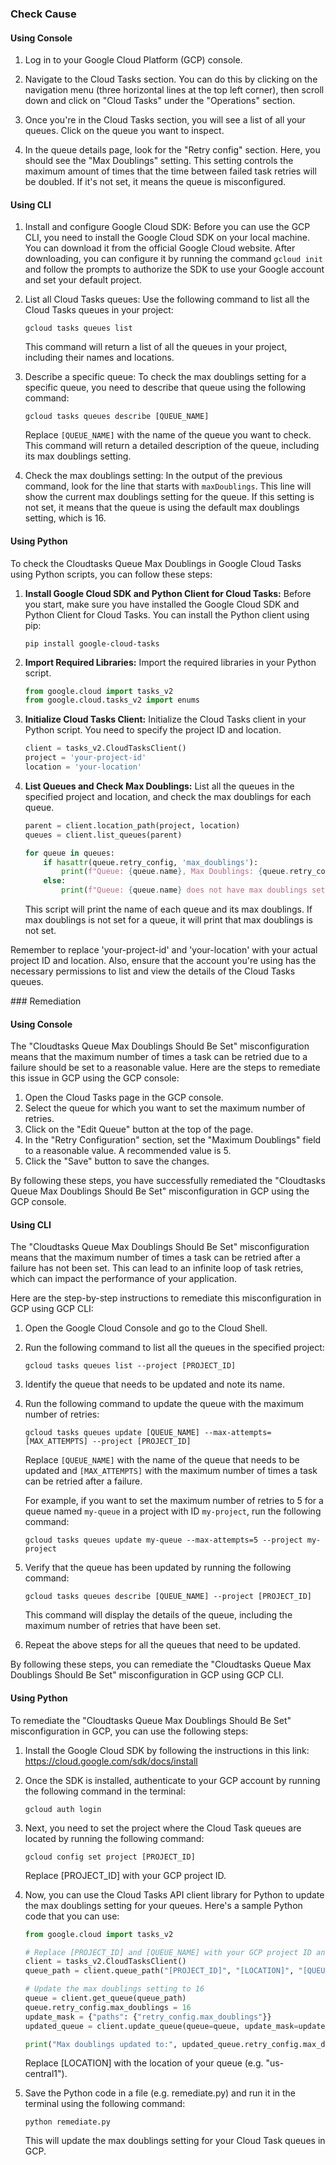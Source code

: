 

<Tabs><Tab title='Cause'>
### Check Cause

#### Using Console

1. Log in to your Google Cloud Platform (GCP) console.

2. Navigate to the Cloud Tasks section. You can do this by clicking on the navigation menu (three horizontal lines at the top left corner), then scroll down and click on "Cloud Tasks" under the "Operations" section.

3. Once you're in the Cloud Tasks section, you will see a list of all your queues. Click on the queue you want to inspect.

4. In the queue details page, look for the "Retry config" section. Here, you should see the "Max Doublings" setting. This setting controls the maximum amount of times that the time between failed task retries will be doubled. If it's not set, it means the queue is misconfigured.

#### Using CLI

1. Install and configure Google Cloud SDK: Before you can use the GCP CLI, you need to install the Google Cloud SDK on your local machine. You can download it from the official Google Cloud website. After downloading, you can configure it by running the command `gcloud init` and follow the prompts to authorize the SDK to use your Google account and set your default project.

2. List all Cloud Tasks queues: Use the following command to list all the Cloud Tasks queues in your project:

    ```
    gcloud tasks queues list
    ```
   This command will return a list of all the queues in your project, including their names and locations.

3. Describe a specific queue: To check the max doublings setting for a specific queue, you need to describe that queue using the following command:

    ```
    gcloud tasks queues describe [QUEUE_NAME]
    ```
   Replace `[QUEUE_NAME]` with the name of the queue you want to check. This command will return a detailed description of the queue, including its max doublings setting.

4. Check the max doublings setting: In the output of the previous command, look for the line that starts with `maxDoublings`. This line will show the current max doublings setting for the queue. If this setting is not set, it means that the queue is using the default max doublings setting, which is 16.

#### Using Python

To check the Cloudtasks Queue Max Doublings in Google Cloud Tasks using Python scripts, you can follow these steps:

1. **Install Google Cloud SDK and Python Client for Cloud Tasks:**
   Before you start, make sure you have installed the Google Cloud SDK and Python Client for Cloud Tasks. You can install the Python client using pip:
   ```
   pip install google-cloud-tasks
   ```

2. **Import Required Libraries:**
   Import the required libraries in your Python script.
   ```python
   from google.cloud import tasks_v2
   from google.cloud.tasks_v2 import enums
   ```

3. **Initialize Cloud Tasks Client:**
   Initialize the Cloud Tasks client in your Python script. You need to specify the project ID and location.
   ```python
   client = tasks_v2.CloudTasksClient()
   project = 'your-project-id'
   location = 'your-location'
   ```

4. **List Queues and Check Max Doublings:**
   List all the queues in the specified project and location, and check the max doublings for each queue.
   ```python
   parent = client.location_path(project, location)
   queues = client.list_queues(parent)

   for queue in queues:
       if hasattr(queue.retry_config, 'max_doublings'):
           print(f"Queue: {queue.name}, Max Doublings: {queue.retry_config.max_doublings}")
       else:
           print(f"Queue: {queue.name} does not have max doublings set.")
   ```
   This script will print the name of each queue and its max doublings. If max doublings is not set for a queue, it will print that max doublings is not set.

Remember to replace 'your-project-id' and 'your-location' with your actual project ID and location. Also, ensure that the account you're using has the necessary permissions to list and view the details of the Cloud Tasks queues.

</Tab>

<Tab title='Remediation'>
### Remediation

#### Using Console

The "Cloudtasks Queue Max Doublings Should Be Set" misconfiguration means that the maximum number of times a task can be retried due to a failure should be set to a reasonable value. Here are the steps to remediate this issue in GCP using the GCP console:

1. Open the Cloud Tasks page in the GCP console.
2. Select the queue for which you want to set the maximum number of retries.
3. Click on the "Edit Queue" button at the top of the page.
4. In the "Retry Configuration" section, set the "Maximum Doublings" field to a reasonable value. A recommended value is 5.
5. Click the "Save" button to save the changes.

By following these steps, you have successfully remediated the "Cloudtasks Queue Max Doublings Should Be Set" misconfiguration in GCP using the GCP console.

#### Using CLI

The "Cloudtasks Queue Max Doublings Should Be Set" misconfiguration means that the maximum number of times a task can be retried after a failure has not been set. This can lead to an infinite loop of task retries, which can impact the performance of your application. 

Here are the step-by-step instructions to remediate this misconfiguration in GCP using GCP CLI:

1. Open the Google Cloud Console and go to the Cloud Shell.

2. Run the following command to list all the queues in the specified project:
   
   ```
   gcloud tasks queues list --project [PROJECT_ID]
   ```

3. Identify the queue that needs to be updated and note its name.

4. Run the following command to update the queue with the maximum number of retries:
   
   ```
   gcloud tasks queues update [QUEUE_NAME] --max-attempts=[MAX_ATTEMPTS] --project [PROJECT_ID]
   ```

   Replace `[QUEUE_NAME]` with the name of the queue that needs to be updated and `[MAX_ATTEMPTS]` with the maximum number of times a task can be retried after a failure. 

   For example, if you want to set the maximum number of retries to 5 for a queue named `my-queue` in a project with ID `my-project`, run the following command:

   ```
   gcloud tasks queues update my-queue --max-attempts=5 --project my-project
   ```

5. Verify that the queue has been updated by running the following command:

   ```
   gcloud tasks queues describe [QUEUE_NAME] --project [PROJECT_ID]
   ```

   This command will display the details of the queue, including the maximum number of retries that have been set.

6. Repeat the above steps for all the queues that need to be updated.

By following these steps, you can remediate the "Cloudtasks Queue Max Doublings Should Be Set" misconfiguration in GCP using GCP CLI.

#### Using Python

To remediate the "Cloudtasks Queue Max Doublings Should Be Set" misconfiguration in GCP, you can use the following steps:

1. Install the Google Cloud SDK by following the instructions in this link: https://cloud.google.com/sdk/docs/install

2. Once the SDK is installed, authenticate to your GCP account by running the following command in the terminal:

   ```
   gcloud auth login
   ```

3. Next, you need to set the project where the Cloud Task queues are located by running the following command:

   ```
   gcloud config set project [PROJECT_ID]
   ```

   Replace [PROJECT_ID] with your GCP project ID.

4. Now, you can use the Cloud Tasks API client library for Python to update the max doublings setting for your queues. Here's a sample Python code that you can use:

   ```python
   from google.cloud import tasks_v2

   # Replace [PROJECT_ID] and [QUEUE_NAME] with your GCP project ID and queue name
   client = tasks_v2.CloudTasksClient()
   queue_path = client.queue_path("[PROJECT_ID]", "[LOCATION]", "[QUEUE_NAME]")

   # Update the max doublings setting to 16
   queue = client.get_queue(queue_path)
   queue.retry_config.max_doublings = 16
   update_mask = {"paths": {"retry_config.max_doublings"}}
   updated_queue = client.update_queue(queue=queue, update_mask=update_mask)

   print("Max doublings updated to:", updated_queue.retry_config.max_doublings)
   ```

   Replace [LOCATION] with the location of your queue (e.g. "us-central1").

5. Save the Python code in a file (e.g. remediate.py) and run it in the terminal using the following command:

   ```
   python remediate.py
   ```

   This will update the max doublings setting for your Cloud Task queues in GCP.


</Tab>
</Tabs>